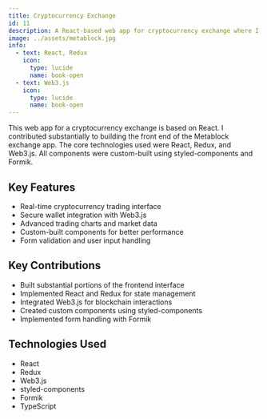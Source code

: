 ```yaml
---
title: Cryptocurrency Exchange
id: 11
description: A React-based web app for cryptocurrency exchange where I contributed substantially to building the front end using React, Redux, and Web3.js
image: ../assets/metablock.jpg
info:
  - text: React, Redux
    icon:
      type: lucide
      name: book-open
  - text: Web3.js
    icon:
      type: lucide
      name: book-open
---
```


This web app for a cryptocurrency exchange is based on React. I contributed substantially to building the front end of the Metablock exchange app. The core technologies used were React, Redux, and Web3.js. All components were custom-built using styled-components and Formik.

## Key Features

- Real-time cryptocurrency trading interface
- Secure wallet integration with Web3.js
- Advanced trading charts and market data
- Custom-built components for better performance
- Form validation and user input handling

## Key Contributions

- Built substantial portions of the frontend interface
- Implemented React and Redux for state management
- Integrated Web3.js for blockchain interactions
- Created custom components using styled-components
- Implemented form handling with Formik

## Technologies Used

- React
- Redux
- Web3.js
- styled-components
- Formik
- TypeScript
